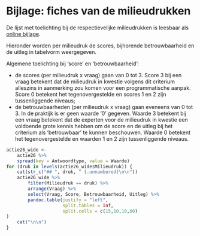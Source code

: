 # Bijlage: fiches van de milieudrukken {#app:fiches}

De lijst met toelichting bij de respectievelijke milieudrukken is leesbaar als [online bijlage](https://docs.google.com/spreadsheets/d/1aVUQWQlaL3k5hjuwyH-8c0lW7hjIkPz8VZbNgyMlN0A/edit?usp=sharing).

Hieronder worden per milieudruk de scores, bijhorende betrouwbaarheid en de uitleg in tabelvorm weergegeven.

Algemene toelichting bij 'score' en 'betrouwbaarheid':

- de scores (per milieudruk x vraag) gaan van 0 tot 3.
Score 3 bij een vraag betekent dat de milieudruk in kwestie volgens dit criterium alleszins in aanmerking zou komen voor een programmatische aanpak.
Score 0 betekent het tegenovergestelde en scores 1 en 2 zijn tussenliggende niveaus;
- de betrouwbaarheden (per milieudruk x vraag) gaan eveneens van 0 tot 3.
In de praktijk is er geen waarde '0' gegeven.
Waarde 3 betekent bij een vraag betekent dat de experten voor de milieudruk in kwestie een voldoende grote kennis hebben om de score en de uitleg bij het criterium als 'betrouwbaar' te kunnen beschouwen.
Waarde 0 betekent het tegenovergestelde en waarden 1 en 2 zijn tussenliggende niveaus.

\blandscape

```r
actie26_wide <- 
    actie26 %>% 
    spread(key = Antwoordtype, value = Waarde)
for (druk in levels(actie26_wide$Milieudruk)) {
    cat(str_c("## ", druk, " {.unnumbered}\n\n"))
    actie26_wide %>% 
        filter(Milieudruk == druk) %>% 
        arrange(Vraag) %>% 
        select(Vraag, Score, Betrouwbaarheid, Uitleg) %>% 
        pandoc.table(justify = "left", 
                     split.tables = Inf,
                     split.cells = c(15,10,10,60)
)
    cat("\n\n")
}
```

\elandscape
